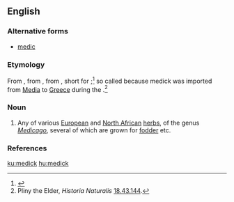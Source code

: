 ==English==

===Alternative forms===
* [[medic]]

===Etymology===
From {{etyl|enm|en}} {{term|medike|lang=enm}}, from {{etyl|la|en}} {{m|la|mēdica}}, from {{etyl|grc|en}} {{term|μηδίκη|lang=grc}}, short for {{term|Μηδικὴ πόα||Median grass|lang=grc}};<ref>{{R:OED Online}}</ref> so called because medick was imported from [[Media]] to [[Greece]] during the {{w|Greco-Persian Wars}}.<ref>Pliny the Elder, ''Historia Naturalis'' [[s:la:Naturalis Historia/Liber XVIII#XLIII|18.43.144]].</ref>

===Noun===
{{wikipedia}}
{{en-noun}}

# Any of various [[European]] and [[North African]] [[herb]]s, of the genus ''[[Medicago]]'', several of which are grown for [[fodder]] etc.

===References===
<references/>

[[ku:medick]]
[[hu:medick]]